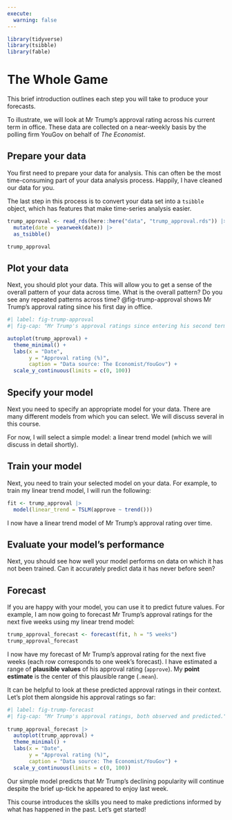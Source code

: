 ```yaml
---
execute: 
  warning: false
---
```


```r
library(tidyverse)
library(tsibble)
library(fable)
```

# The Whole Game

This brief introduction outlines each step you will take to produce your forecasts. 

To illustrate, we will look at Mr Trump's approval rating across his current term in office. These data are collected on a near-weekly basis by the polling firm YouGov on behalf of *The Economist*. 

## Prepare your data

You first need to prepare your data for analysis. This can often be the most time-consuming part of your data analysis process. Happily, I have cleaned our data for you. 

The last step in this process is to convert your data set into a `tsibble` object, which has features that make time-series analysis easier.  

```r
trump_approval <- read_rds(here::here("data", "trump_approval.rds")) |> 
  mutate(date = yearweek(date)) |> 
  as_tsibble()

trump_approval
```

## Plot your data

Next, you should plot your data. This will allow you to get a sense of the overall pattern of your data across time. What is the overall pattern? Do you see any repeated patterns across time? @fig-trump-approval shows Mr Trump's approval rating since his first day in office. 

```r
#| label: fig-trump-approval
#| fig-cap: "Mr Trump's approval ratings since entering his second term in office."

autoplot(trump_approval) + 
  theme_minimal() + 
  labs(x = "Date",
       y = "Approval rating (%)",
       caption = "Data source: The Economist/YouGov") + 
  scale_y_continuous(limits = c(0, 100))
```

## Specify your model

Next you need to specify an appropriate model for your data. There are many different models from which you can select. We will discuss several in this course. 

For now, I will select a simple model: a linear trend model (which we will discuss in detail shortly). 

## Train your model

Next, you need to train your selected model on your data. For example, to train my linear trend model, I will run the following: 

```r
fit <- trump_approval |> 
  model(linear_trend = TSLM(approve ~ trend()))
```

I now have a linear trend model of Mr Trump's approval rating over time. 

## Evaluate your model's performance

Next, you should see how well your model performs on data on which it has not been trained. Can it accurately predict data it has never before seen? 

## Forecast

If you are happy with your model, you can use it to predict future values. For example, I am now going to forecast Mr Trump's approval ratings for the next five weeks using my linear trend model: 

```r
trump_approval_forecast <- forecast(fit, h = "5 weeks")
trump_approval_forecast
```

I now have my forecast of Mr Trump's approval rating for the next five weeks (each row corresponds to one week's forecast). I have estimated a range of **plausible values** of his approval rating (`approve`). My **point estimate** is the center of this plausible range (`.mean`). 

It can be helpful to look at these predicted approval ratings in their context. Let's plot them alongside his approval ratings so far: 

```r
#| label: fig-trump-forecast
#| fig-cap: "Mr Trump's approval ratings, both observed and predicted."
 
trump_approval_forecast |> 
  autoplot(trump_approval) + 
  theme_minimal() + 
  labs(x = "Date",
       y = "Approval rating (%)",
       caption = "Data source: The Economist/YouGov") + 
  scale_y_continuous(limits = c(0, 100))
```

Our simple model predicts that Mr Trump's declining popularity will continue despite the brief up-tick he appeared to enjoy last week. 

This course introduces the skills you need to make predictions informed by what has happened in the past. Let's get started!


